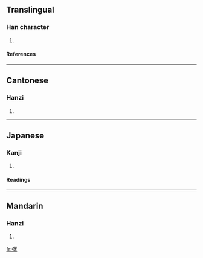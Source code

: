 ==Translingual==
===Han character===
{{Han char|rn=57|rad=弓|as=20|sn=23|four=1624<sub>7</sub>|canj=弓月山水 (NBUE)}}
# {{defn|Han|sort=弓20}}
====References====
{{Han ref|kx=0362.020|dkj=09906|dj=0680.090|hdz=21006.010|uh=5F4F|ud=24399|bh=F7D8|bd=63448}}
----
==Cantonese==
===Hanzi===
{{yue-hanzi|jyut=|y=fok3}}
# {{defn|Cantonese}}
----
==Japanese==
===Kanji===
{{ja-kanji|grade=|rs=弓20}}
# {{defn|Japanese}} 
====Readings====
{{ja-readings|on=[[かく]] (kaku)|kun=}}
----
==Mandarin==
===Hanzi===
{{cmn-hanzi|pin=[[jué]] ([[jue2]])|wg=chüeh<sup>2</sup>}}
# {{defn|Mandarin}}

[[fr:彏]]